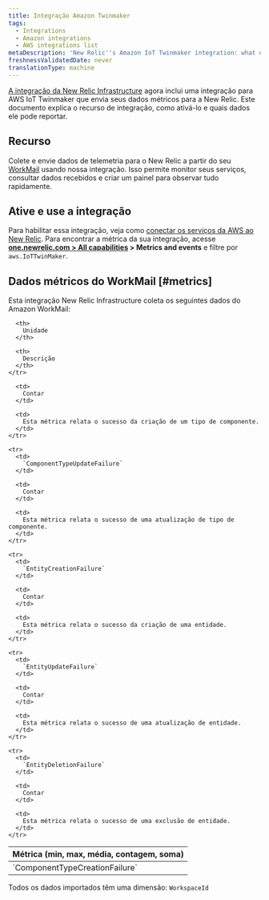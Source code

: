 ```yaml
---
title: Integração Amazon Twinmaker
tags:
  - Integrations
  - Amazon integrations
  - AWS integrations list
metaDescription: 'New Relic''s Amazon IoT Twinmaker integration: what data it reports and how to enable it.'
freshnessValidatedDate: never
translationType: machine
---
```


[A integração da New Relic Infrastructure](/docs/infrastructure/introduction-infra-monitoring) agora inclui uma integração para AWS IoT Twinmaker que envia seus dados métricos para a New Relic. Este documento explica o recurso de integração, como ativá-lo e quais dados ele pode reportar.

## Recurso

Colete e envie dados de telemetria para o New Relic a partir do seu [WorkMail](https://aws.amazon.com/iot-twinmaker/) usando nossa integração. Isso permite monitor seus serviços, consultar dados recebidos e criar um painel para observar tudo rapidamente.

## Ative e use a integração

Para habilitar essa integração, veja como [conectar os serviços da AWS ao New Relic](/docs/infrastructure/amazon-integrations/connect/aws-metric-stream-setup/). Para encontrar a métrica da sua integração, acesse <DNT>**[one.newrelic.com &gt; All capabilities](https://one.newrelic.com/all-capabilities) &gt; Metrics and events**</DNT> e filtre por `aws.IoTTwinMaker`.

## Dados métricos do WorkMail [#metrics]

Esta integração New Relic Infrastructure coleta os seguintes dados do Amazon WorkMail:

<table>
  <thead>
    <tr>
      <th style={{ width: "200px" }}>
        Métrica (min, max, média, contagem, soma)
      </th>

      <th>
        Unidade
      </th>

      <th>
        Descrição
      </th>
    </tr>
  </thead>

  <tbody>
    <tr>
      <td>
        `ComponentTypeCreationFailure`
      </td>

      <td>
        Contar
      </td>

      <td>
        Esta métrica relata o sucesso da criação de um tipo de componente.
      </td>
    </tr>

    <tr>
      <td>
        `ComponentTypeUpdateFailure`
      </td>

      <td>
        Contar
      </td>

      <td>
        Esta métrica relata o sucesso de uma atualização de tipo de componente.
      </td>
    </tr>

    <tr>
      <td>
        `EntityCreationFailure`
      </td>

      <td>
        Contar
      </td>

      <td>
        Esta métrica relata o sucesso da criação de uma entidade.
      </td>
    </tr>

    <tr>
      <td>
        `EntityUpdateFailure`
      </td>

      <td>
        Contar
      </td>

      <td>
        Esta métrica relata o sucesso de uma atualização de entidade.
      </td>
    </tr>

    <tr>
      <td>
        `EntityDeletionFailure`
      </td>

      <td>
        Contar
      </td>

      <td>
        Esta métrica relata o sucesso de uma exclusão de entidade.
      </td>
    </tr>
  </tbody>
</table>

Todos os dados importados têm uma dimensão: `WorkspaceId`
